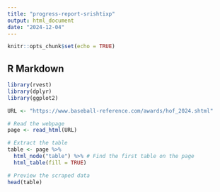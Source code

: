 ```yaml
---
title: "progress-report-srishtixp"
output: html_document
date: "2024-12-04"
---
```


```r
knitr::opts_chunk$set(echo = TRUE)
```

## R Markdown
```r
library(rvest)
library(dplyr)
library(ggplot2)
```
```r
URL <- "https://www.baseball-reference.com/awards/hof_2024.shtml"

# Read the webpage
page <- read_html(URL)

# Extract the table
table <- page %>%
  html_node("table") %>% # Find the first table on the page
  html_table(fill = TRUE)

# Preview the scraped data
head(table)
```
